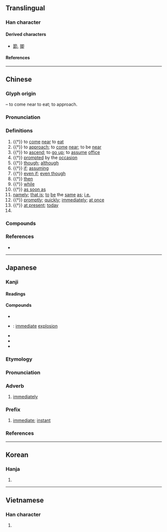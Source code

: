 {{also|卽|既}}
{{character info}}
{{character info|0x2F82F}}
==Translingual==

===Han character===
{{Han char|rn=26|rad=卩|as=05|sn=7|four=77720|canj=AISL|ids=⿲⿰𠄌彐丶卩}}

====Derived characters====
* [[節]], [[揤]]

====References====
{{Han ref|kx=0159.180|dkj=02855|dj=0364.070|hdz=10314.020|uh=5373}}

----

==Chinese==
{{zh-forms|alt=卽,皍}}

===Glyph origin===
{{Han etym}}
{{Han compound|皀|卩|ls=ic|t1=ancient round-mouthed food vessel|t2=to kneel}} – to come near to eat; to approach.

===Pronunciation===
{{zh-pron
|m=jí,jì,2n=nonstandard or dialectal
|m-s=ji2
|c=zik1
|c-t=
|g=
|h=pfs=chit
|j=
|mb=cĭ
|md=cék
|mn=chit/tw,xm,zz:chek/qz:chiak
|mn_note=chit - vernacular; chek/chiak - literary
|mn-t=
|w=4jiq
|x=
|mc=y
|oc=y
|cat=v,conj,prep,adv,n,pn
}}

===Definitions===
{{zh-hanzi}}

# {{†}} to [[come]] [[near]] to [[eat]]
# {{†}} to [[approach]]; to [[come]] [[near]]; to be [[near]]
# {{†}} to [[ascend]]; to [[go up]]; to [[assume]] [[office]]
# {{†}} [[prompted]] by the [[occasion]]
# {{†}} [[though]]; [[although]]
# {{†}} [[if]]; [[assuming]]
# {{†}} [[even if]]; [[even though]]
# {{†}} [[then]]
# {{†}} [[while]]
# {{†}} [[as soon as]]
# [[namely]]; [[that is]]; [[to]] [[be]] the [[same]] [[as]]; [[i.e.]]
# {{†}} [[promptly]]; [[quickly]]; [[immediately]]; [[at once]]
# {{†}} [[at present]]; [[today]]
# {{surname|zh}}

===Compounds===
{{zh-der|即期匯票|即時|即日|即或|即政|即時新聞|即令|即鹿無虞|俯拾即是|不死即傷|即興|即即|一觸即發|即溜|即色宗|即位|即墨之戰|即景|不即不離|即將|一拍即合|即時作業|即身成佛|即景會心|即吉|即事詩|即夜|即景生情|即使|即席演奏|即戎|即墨侯|即心即佛|即事|即早兒|即世|一觸即潰|即是|在即|即目|即漸|即可|即刻|即便|即位登龍|即今|即事即理|即真|即席|即興表演|搖筆即來|相即相入|捨近即遠|空即是色|稍縱即逝|相次即世|目即成誦|登即|當即|旋即|瞬即|目即|隨插即用|遂即|若即若離|趕即|著即|非死即傷|立即|迅即|隨即}}

===References===
* {{R:yue:Hanzi}}

{{zh-cat|Elementary}}

----

==Japanese==
{{ja-kanji forms|即|卽}} <!-- As found in Jōyō kanji 2010 -->

===Kanji===
{{ja-kanji|grade=c|rs=卩05|kyu=卽}}

====Readings====
{{ja-readings
|goon=そく
|kanon=しょく
|kun=つ-く, すなわ-ち, もし
}}

====Compounds====
{{der-top|Compounds}}
* {{ja-r|即%時|そく%じ}}
* {{ja-r|即%発|そく%はつ}}: [[immediate]] [[explosion]]
* {{ja-r|即%興|そっ%きょう}}
* {{ja-r|即%刻|そっ%こく}}
* {{ja-r|当%意%即%妙|とう%い%そく%みょう}}
{{der-bottom}}

===Etymology===
{{ja-kanjitab|そく|yomi=o}}

===Pronunciation===
{{ja-pron|yomi=goon|そく|acc=1|acc_ref=DJR,NHK}}

===Adverb===
{{ja-pos|adverb|そく}}

# [[immediately]]

===Prefix===
{{ja-pos|prefix|そく}}

# {{lb|ja|informal}} [[immediate]]; [[instant]]
#: {{ja-usex|'''即'''[[売り切れ]]|'''そく'''-うりきれ|selling out '''instantly'''}}
#: {{ja-usex|'''即'''[[負け]]|'''そく'''-まけ|'''instant''' loss}}

===References===
<references/>

----

==Korean==

===Hanja===
{{ko-hanja|곧|즉}}

# {{alternative form of|ko|卽|t=[[immediately]]; [[in other words]]}}

----

==Vietnamese==

===Han character===
{{vi-readings|reading=[[tức]]|rs=卩05}}

# {{rfdef|vi|sort=卩05}}